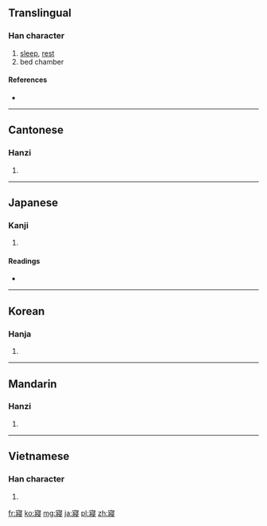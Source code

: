 {{also|寝}}
==Translingual==

===Han character===
{{Han char|rn=40|rad=宀|as=11|sn=14|four=3024<sub>7</sub>|canj=十女一水 (JVME)}}

# [[sleep]], [[rest]]
# bed chamber

====References====
* {{Han ref|kx=0290.220|dkj=07289|dj=0575.020|hdz=20951.010|uh=5BE2|ud=23522|bh=B9EC|bd=47596}}

----

==Cantonese==

===Hanzi===
{{yue-hanzi|jyut=|y=cham2|sim=寝}}

# {{defn|Cantonese|sort=宀11}}

----

==Japanese==

===Kanji===
{{ja-kanji|grade=|rs=宀11}}

# {{defn|Japanese|sort=宀11}}

====Readings====
* {{ja-readings|on=[[しん]] (shin)|kun=[[ねる]] (neru)}}

----

==Korean==

===Hanja===
{{ko-hanja|hangeul=침|rv=chim|mr=ch'im}}

# {{defn|Korean|sort=宀11}}

----

==Mandarin==

===Hanzi===
{{cmn-hanzi|sim=寝|pin=[[qǐn]] ([[qin3]])|wg=ch'in<sup>3</sup>}}

# {{defn|Mandarin|sort=宀11}}

----

==Vietnamese==

===Han character===
{{vi-hantu|[[tẩm]]|rs=宀11}}

# {{defn|Vietnamese|sort=宀11}}

[[fr:寢]]
[[ko:寢]]
[[mg:寢]]
[[ja:寢]]
[[pl:寢]]
[[zh:寢]]